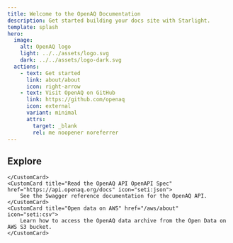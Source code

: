 ```yaml
---
title: Welcome to the OpenAQ Documentation
description: Get started building your docs site with Starlight.
template: splash
hero:
  image:
    alt: OpenAQ logo
    light: ../../assets/logo.svg
    dark: ../../assets/logo-dark.svg
  actions:
    - text: Get started
      link: about/about
      icon: right-arrow
    - text: Visit OpenAQ on GitHub
      link: https://github.com/openaq
      icon: external
      variant: minimal
      attrs:
        target: _blank
        rel: me noopener noreferrer
---
```




## Explore

<CardGrid stagger>		
	<CustomCard title="Learn about the OpenAQ API" href="/using-the-api/introduction" icon="open-book">

	</CustomCard>
	<CustomCard title="Read the OpenAQ API OpenAPI Spec" href="https://api.openaq.org/docs" icon="seti:json">
		See the Swagger reference documentation for the OpenAQ API.
	</CustomCard>
	<CustomCard title="Open data on AWS" href="/aws/about" icon="seti:csv">
		Learn how to access the OpenAQ data archive from the Open Data on AWS S3 bucket.
	</CustomCard>
</CardGrid>
